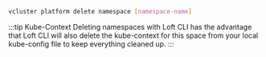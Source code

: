 ```bash
vcluster platform delete namespace [namespace-name]
```

:::tip Kube-Context
Deleting namespaces with Loft CLI has the advantage that Loft CLI will also delete the kube-context for this space from your local kube-config file to keep everything cleaned up.
:::

